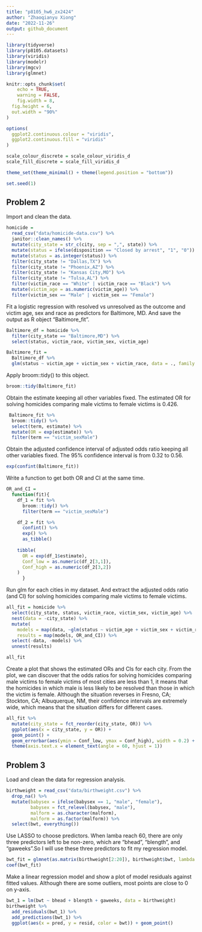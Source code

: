 ```yaml
---
title: "p8105_hw6_zx2424"
author: "Zhaoqianyu Xiong"
date: "2022-11-26"
output: github_document
---
```

```r
library(tidyverse)
library(p8105.datasets)
library(viridis)
library(modelr)
library(mgcv)
library(glmnet)

knitr::opts_chunk$set(
	echo = TRUE,
	warning = FALSE,
	fig.width = 8, 
  fig.height = 6,
  out.width = "90%"
)

options(
  ggplot2.continuous.colour = "viridis",
  ggplot2.continuous.fill = "viridis"
)

scale_colour_discrete = scale_colour_viridis_d
scale_fill_discrete = scale_fill_viridis_d

theme_set(theme_minimal() + theme(legend.position = "bottom"))

set.seed(1)
```

## Problem 2
Import and clean the data.
```r
homicide = 
  read_csv("data/homicide-data.csv") %>% 
  janitor::clean_names() %>%
  mutate(city_state = str_c(city, sep = ",", state)) %>%
  mutate(status = ifelse(disposition == "Closed by arrest", "1", "0")) %>%
  mutate(status = as.integer(status)) %>%
  filter(city_state != "Dallas,TX") %>%
  filter(city_state != "Phoenix,AZ") %>%
  filter(city_state != "Kansas City,MO") %>%
  filter(city_state != "Tulsa,AL") %>%
  filter(victim_race == "White" | victim_race == "Black") %>%
  mutate(victim_age = as.numeric(victim_age)) %>%
  filter(victim_sex == "Male" | victim_sex == "Female")
```

Fit a logistic regression with resolved vs unresolved as the outcome and victim age, sex and race as predictors for Baltimore, MD. And save the output as R object "Baltimore_fit".
```r
Baltimore_df = homicide %>%
  filter(city_state == "Baltimore,MD") %>%
  select(status, victim_race, victim_sex, victim_age)

Baltimore_fit = 
  Baltimore_df %>%
  glm(status ~ victim_age + victim_sex + victim_race, data = ., family = binomial())
```

Apply broom::tidy() to this object.
```r
broom::tidy(Baltimore_fit)
```

Obtain the estimate keeping all other variables fixed. The estimated OR for solving homicides comparing male victims to female victims is 0.426.
```r
 Baltimore_fit %>%
  broom::tidy() %>%
  select(term, estimate) %>%
  mutate(OR = exp(estimate)) %>%
  filter(term == "victim_sexMale")
```

Obtain the adjusted confidence interval of adjusted odds ratio keeping all other variables fixed. The 95% confidence interval is from 0.32 to 0.56.
```r
exp(confint(Baltimore_fit)) 
```

Write a function to get both OR and CI at the same time.
```r
OR_and_CI =
  function(fit){
    df_1 = fit %>%
      broom::tidy() %>%
      filter(term == "victim_sexMale")

    df_2 = fit %>%
      confint() %>%
      exp() %>%
      as_tibble() 
    
    tibble(
      OR = exp(df_1$estimate),
      Conf_low = as.numeric(df_2[3,1]),
      Conf_high = as.numeric(df_2[3,2])
    )
      }
```

Run glm for each cities in my dataset. And extract the adjusted odds ratio (and CI) for solving homicides comparing male victims to female victims.
```r
all_fit = homicide %>%
  select(city_state, status, victim_race, victim_sex, victim_age) %>%
  nest(data = -city_state) %>%
  mutate(
    models = map(data, ~glm(status ~ victim_age + victim_sex + victim_race, data = ., family = binomial())),
    results = map(models, OR_and_CI)) %>%
  select(-data, -models) %>%
  unnest(results)

all_fit
```

Create a plot that shows the estimated ORs and CIs for each city. From the plot, we can discover that the odds ratios for solving homicides comparing male victims to female victims of most cities are less than 1, it means that the homicides in which male is less likely to be resolved than those in which the victim is female. Although the situation reverses in Fresno, CA; Stockton, CA; Albuquerque, NM, their confidence intervals are extremely wide, which means that the situation differs for different cases.
```r
all_fit %>%
  mutate(city_state = fct_reorder(city_state, OR)) %>%
  ggplot(aes(x = city_state, y = OR)) +
  geom_point() +
  geom_errorbar(aes(ymin = Conf_low, ymax = Conf_high), width = 0.2) +
  theme(axis.text.x = element_text(angle = 60, hjust = 1))
```

## Problem 3
Load and clean the data for regression analysis.
```r
birthweight = read_csv("data/birthweight.csv") %>%
  drop_na() %>%
  mutate(babysex = ifelse(babysex == 1, "male", "female"),
         babysex = fct_relevel(babysex, "male"),
         malform = as.character(malform),
         malform = as.factor(malform)) %>%
  select(bwt, everything())
```

Use LASSO to choose predictors. When lamba reach 60, there are only three predictors left to be non-zero, which are "bhead", "blength", and "gaweeks".So I will use these three predictors to fit my regression model.
```r
bwt_fit = glmnet(as.matrix(birthweight[2:20]), birthweight$bwt, lambda = 60)
coef(bwt_fit)
```

Make a linear regression model and show a plot of model residuals against fitted values. Although there are some outliers, most points are close to 0 on y-axis.
```r
bwt_1 = lm(bwt ~ bhead + blength + gaweeks, data = birthweight)
birthweight %>%
  add_residuals(bwt_1) %>%
  add_predictions(bwt_1) %>%
  ggplot(aes(x = pred, y = resid, color = bwt)) + geom_point()
```




